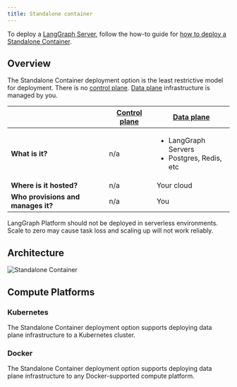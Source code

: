 ```yaml
---
title: Standalone container
---
```


To deploy a [LangGraph Server](langgraph-server), follow the how-to guide for [how to deploy a Standalone Container](deploy-standalone-container).

## Overview

The Standalone Container deployment option is the least restrictive model for deployment. There is no [control plane](langgraph-control-plane). [Data plane](langgraph-data-plane) infrastructure is managed by you.

|                   | [Control plane](langgraph-control-plane) | [Data plane](langgraph-data-plane) |
|-------------------|-------------------|------------|
| **What is it?** | n/a | <ul><li>LangGraph Servers</li><li>Postgres, Redis, etc</li></ul> |
| **Where is it hosted?** | n/a | Your cloud |
| **Who provisions and manages it?** | n/a | You |

<Warning>
  LangGraph Platform should not be deployed in serverless environments. Scale to zero may cause task loss and scaling up will not work reliably.
</Warning>

## Architecture

![Standalone Container](images/langgraph-platform-deployment-architecture.png)

## Compute Platforms

### Kubernetes

The Standalone Container deployment option supports deploying data plane infrastructure to a Kubernetes cluster.

### Docker

The Standalone Container deployment option supports deploying data plane infrastructure to any Docker-supported compute platform.

